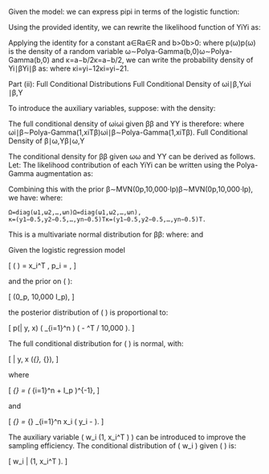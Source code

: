 Given the model: \begin{equation} Y_i \mid \beta \sim \text{Bernoulli}(p_i), \quad \text{where} \quad \log \left( \frac{p_i}{1 - p_i} \right) = x_i^T \beta, \end{equation} we can express pipi​ in terms of the logistic function: \begin{equation} p_i = \frac{e^{x_i^T \beta}}{1 + e^{x_i^T \beta}}. \end{equation}

Using the provided identity, we can rewrite the likelihood function of YiYi​ as: \begin{equation} P(Y_i = y_i \mid \beta) = p_i^{y_i} (1 - p_i)^{1 - y_i} = \left( \frac{e^{x_i^T \beta}}{1 + e^{x_i^T \beta}} \right)^{y_i} \left( \frac{1}{1 + e^{x_i^T \beta}} \right)^{1 - y_i}. \end{equation}

Applying the identity for a constant a∈Ra∈R and b>0b>0: \begin{equation} \frac{e^{a \psi}}{(1 + e^{\psi})^b} = 2^{-b} e^{\kappa \psi} \int_0^{\infty} e^{-\omega \psi^2 / 2} p(\omega) , d\omega, \end{equation} where p(ω)p(ω) is the density of a random variable ω∼Polya-Gamma(b,0)ω∼Polya-Gamma(b,0) and κ=a−b/2κ=a−b/2, we can write the probability density of Yi∣βYi​∣β as: \begin{equation} P(Y_i = y_i \mid \beta) = 2^{-1} e^{\kappa_i x_i^T \beta} \int_0^{\infty} e^{-\omega_i (x_i^T \beta)^2 / 2} p(\omega_i) , d\omega_i, \end{equation} where κi=yi−12κi​=yi​−21​.

Part (ii): Full Conditional Distributions
Full Conditional Density of ωi∣β,Yωi​∣β,Y

To introduce the auxiliary variables, suppose: \begin{equation} \omega_i \mid \beta \sim \text{Polya-Gamma}(1, x_i^T \beta), \end{equation} with the density: \begin{equation} p(\omega_i \mid \beta) = \frac{e^{-\omega_i (x_i^T \beta)^2 / 2} p(\omega_i)}{\int_0^{\infty} e^{-\omega_i (x_i^T \beta)^2 / 2} p(\omega_i) , d\omega_i}. \end{equation}

The full conditional density of ωiωi​ given ββ and YY is therefore: \begin{equation} f(\omega_i \mid \beta, Y) \propto e^{-\omega_i (x_i^T \beta)^2 / 2} p(\omega_i), \end{equation} where ωi∣β∼Polya-Gamma(1,xiTβ)ωi​∣β∼Polya-Gamma(1,xiT​β).
Full Conditional Density of β∣ω,Yβ∣ω,Y

The conditional density for ββ given ωω and YY can be derived as follows. Let: \begin{equation} \psi_i = x_i^T \beta. \end{equation} The likelihood contribution of each YiYi​ can be written using the Polya-Gamma augmentation as: \begin{equation} P(Y_i = y_i \mid \beta, \omega_i) \propto \exp \left( \kappa_i \psi_i - \frac{\omega_i \psi_i^2}{2} \right). \end{equation}

Combining this with the prior β∼MVN(0p,10,000⋅Ip)β∼MVN(0p​,10,000⋅Ip​), we have: \begin{equation} f(\beta \mid \omega, Y) \propto \exp \left( -\frac{1}{2} \beta^T \left( X^T \Omega X + \frac{1}{10,000} I_p \right) \beta + \beta^T X^T \kappa \right), \end{equation} where:

    Ω=diag(ω1,ω2,…,ωn)Ω=diag(ω1​,ω2​,…,ωn​),
    κ=(y1−0.5,y2−0.5,…,yn−0.5)Tκ=(y1​−0.5,y2​−0.5,…,yn​−0.5)T.

This is a multivariate normal distribution for ββ: \begin{equation} \beta \mid \omega, Y \sim \text{MVN} \left( \mu_\beta, \Sigma_\beta \right), \end{equation} where: \begin{equation} \Sigma_\beta = \left( X^T \Omega X + \frac{1}{10,000} I_p \right)^{-1} \end{equation} and \begin{equation} \mu_\beta = \Sigma_\beta X^T \kappa. \end{equation}


Given the logistic regression model

\[
\ln \left( \frac{p_i}{1 - p_i} \right) = x_i^T \beta, \quad p_i = \frac{1}{1 + \exp(-x_i^T \beta)},
\]

and the prior on \( \beta \):

\[
\beta \sim \mathcal{N}(0_p, 10,000 I_p),
\]

the posterior distribution of \( \beta \) is proportional to:

\[
p(\beta | y, x) \propto \exp\left( \sum_{i=1}^n \left[ y_i x_i^T \beta - \log(1 + \exp(x_i^T \beta)) \right] \right) \times \exp\left( -\frac{1}{2} \beta^T \beta / 10,000 \right).
\]

\subsection*{Full Conditional Distribution of \( \beta \)}

The full conditional distribution for \( \beta \) is normal, with:

\[
\beta | y, x \sim \mathcal{N}(\mu_{\beta}, \Sigma_{\beta}),
\]

where

\[
\Sigma_{\beta} = \left( \sum_{i=1}^n \frac{x_i x_i^T \exp(x_i^T \beta)}{(1 + \exp(x_i^T \beta))^2} + \frac{1}{10,000} I_p \right)^{-1},
\]

and

\[
\mu_{\beta} = \Sigma_{\beta} \sum_{i=1}^n x_i \left( y_i - \frac{1}{1 + \exp(-x_i^T \beta)} \right).
\]

\subsection*{Auxiliary Variable \( w_i \)}

The auxiliary variable \( w_i \sim \text{Polya-Gamma}(1, x_i^T \beta) \) can be introduced to improve the sampling efficiency. The conditional distribution of \( w_i \) given \( \beta \) is:

\[
w_i | \beta \sim \text{Polya-Gamma}(1, x_i^T \beta).
\]
